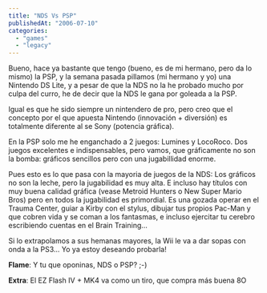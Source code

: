 ```yaml
---
title: "NDS Vs PSP"
publishedAt: "2006-07-10"
categories: 
  - "games"
  - "legacy"
---
```


Bueno, hace ya bastante que tengo (bueno, es de mi hermano, pero da lo mismo) la PSP, y la semana pasada pillamos (mi hermano y yo) una Nintendo DS Lite, y a pesar de que la NDS no la he probado mucho por culpa del curro, he de decir que la NDS le gana por goleada a la PSP.

Igual es que he sido siempre un nintendero de pro, pero creo que el concepto por el que apuesta Nintendo (innovación + diversión) es totalmente diferente al se Sony (potencia gráfica).

En la PSP solo me he enganchado a 2 juegos: Lumines y LocoRoco. Dos juegos excelentes e indispensables, pero vamos, que gráficamente no son la bomba: gráficos sencillos pero con una jugabillidad enorme.

Pues esto es lo que pasa con la mayoria de juegos de la NDS: Los gráficos no son la leche, pero la jugabilidad es muy alta. E incluso hay títulos con muy buena calidad gráfica (vease Metroid Hunters o New Super Mario Bros) pero en todos la jugabilidad es primordial. Es una gozada operar en el Trauma Center, guiar a Kirby con el stylus, dibujar tus propios Pac-Man y que cobren vida y se coman a los fantasmas, e incluso ejercitar tu cerebro escribiendo cuentas en el Brain Training...

Si lo extrapolamos a sus hemanas mayores, la Wii le va a dar sopas con onda a la PS3... Yo ya estoy deseando probarla!

**Flame**: Y tu que oponinas, NDS o PSP? ;-)

**Extra**: El EZ Flash IV + MK4 va como un tiro, que compra más buena 8O
